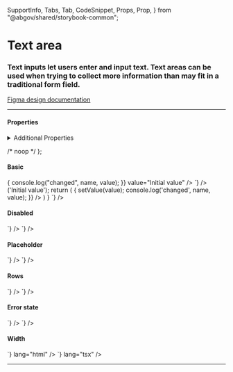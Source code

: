   SupportInfo,
  Tabs,
  Tab,
  CodeSnippet,
  Props,
  Prop,
} from "@abgov/shared/storybook-common";

<Meta title="Components/Text area" component={GoATextArea} />

# Text area

### Text inputs let users enter and input text. Text areas can be used when trying to collect more information than may fit in a traditional form field.

[Figma design documentation](https://www.figma.com/file/3pb2IK8s2QUqWieH79KdN7/%E2%9D%96-Components-%7C-DDI?node-id=9897%3A387914)

---

#### Properties

<Props showTabs={true}>
  <Prop
    name="name"
    type="string"
    required="true"
    description="Name of input value that is received in the _change event"
  />
  <Prop name="value" type="string" description="Bound to value" />
  <Prop
    name="placeholder"
    type="string"
    description="Text displayed within the input when no value is set"
  />
  <Prop
    name="rows"
    type="number"
    defaultValue="3"
    description="Set the number of rows"
  />
  <Prop
    name="width"
    type="string"
    defaultValue="60ch"
    description="Width of text area"
  />
  <Prop
    name="error"
    type="boolean"
    defaultValue="false"
    description="Sets the input to an error state"
  />
  <Prop
    name="readOnly"
    type="boolean"
    defaultValue="false"
    description="Sets the input to a read only state"
  />
  <Prop
    name="disabled"
    lang="angular"
    type="boolean"
    defaultValue="false"
    description="Sets the input to a disabled state.  **Use [attr.disabled] with [formControl]**"
  />
  <Prop
    name="disabled"
    lang="react"
    type="boolean"
    defaultValue="false"
    description="Sets the input to a disabled state"
  />
  <Prop
    name="ariaLabel"
    type="string"
    description="Defines how the text will be translated for the screen reader. If not specified it will fall back to the name"
  />
  <Prop
    name="onChange"
    lang="react"
    type="(name: string, value: string) => void"
    description="Event triggered on each input value change"
  />
  <Prop
    name="onKeyPress"
    lang="react"
    type="(name: string, value: string, key:string) => void"
    description="Event triggered on each key press"
  />
  <Prop
    name="_change"
    lang="angular"
    type="() => void"
    description="Event triggered on each input value change"
  />
  <Prop
    name="_keyPress"
    lang="angular"
    type="() => void"
    description="Event triggered on each key press"
  />
</Props>

<details>
  <summary>Additional Properties</summary>
  <Props showTabs={true}>
    <Prop
      name="mt"
      type="none | 3xs | 2xs | xs | s | m | l | xl | 2xl | 3xl | 4xl"
      defaultValue="none"
      description="Top margin"
    />
    <Prop
      name="mr"
      type="none | 3xs | 2xs | xs | s | m | l | xl | 2xl | 3xl | 4xl"
      defaultValue="none"
      description="Right margin"
    />
    <Prop
      name="mb"
      type="none | 3xs | 2xs | xs | s | m | l | xl | 2xl | 3xl | 4xl"
      defaultValue="none"
      description="Bottom margin"
    />
    <Prop
      name="ml"
      type="none | 3xs | 2xs | xs | s | m | l | xl | 2xl | 3xl | 4xl"
      defaultValue="none"
      description="Left margin"
    />
  </Props>
</details>

  /* noop */
};

#### Basic

<Story name="Basic">
  <GoATextArea
    name="comment"
    onChange={(name, value) => {
      console.log("changed", name, value);
    }}
    value="Initial value"
  />
</Story>

<Tabs>
  <Tab label="Web Component" hidden={true}>
    <CodeSnippet
      lang="html"
      code={`
        <goa-textarea id="comment" name="comment" value="Initial value" />
      `}
    />
    <CodeSnippet
      lang="js"
      code={`
        var textarea = document.getElementById('comment');
        textarea.addEventListener('_change', function(e) {
          console.log('changed', e.detail.name, e.detail.value);
        });
      `}
    />
  </Tab>
  <Tab label="Angular">
    <CodeSnippet
      lang="html"
      code={`
        <goa-textarea name="comment" goaValue [formControl]="reactiveFormCtrl" [value]="reactiveFormCtrl.value"></goa-textarea>
      `}
    />
    <CodeSnippet
      lang="ts"
      code={`
        export class SomeComponent {
          reactiveFormCtrl = new FormControl();
        }
      `}
    />
  </Tab>
  <Tab label="React">
    <CodeSnippet
      lang="tsx"
      code={`
          const [value, setValue] = useState<string>('Initial value');
          return (
            <GoATextArea
              value={value}
              name="comment"
              onChange={(name, value) => {
                setValue(value);
                console.log('changed', name, value);
              }}
            />
          )
        }
      `}
    />
  </Tab>
</Tabs>

#### Disabled

<Story name="Disabled">
  <GoATextArea name="comment" disabled={true} onChange={noop} />
</Story>

<Tabs>
  <Tab label="Web Component" hidden={true}>
    <CodeSnippet
      lang="html"
      code={`
        <goa-textarea name="comment" disabled />
      `}
    />
  </Tab>
  <Tab label="Angular">
    <CodeSnippet
      lang="html"
      code={`
        <goa-textarea name="comment" disabled></goa-textarea>
        <!-- Use [attr.disabled] with [formControl] -->
        <goa-textarea name="comment" goaValue [formControl]="reactiveFormCtrl" [attr.disabled]="true"></goa-textarea>
      `}
    />
    <CodeSnippet
      lang="ts"
      code={`
        export class SomeComponent {
          reactiveFormCtrl = new FormControl();
        }
      `}
    />
  </Tab>
  <Tab label="React">
    <CodeSnippet
      lang="tsx"
      code={`
        <GoATextArea name="comment" disabled={true} />
      `}
    />
  </Tab>
</Tabs>

#### Placeholder

<Story name="Placeholder">
  <GoATextArea
    name="comment"
    placeholder="Tell us what you think.."
    onChange={noop}
  />
</Story>

<Tabs>
  <Tab label="Web Component" hidden={true}>
    <CodeSnippet
      lang="html"
      code={`
        <goa-textarea placeholder="Tell us what you think.." name="comment" />
      `}
    />
  </Tab>
  <Tab label="Angular">
    <CodeSnippet
      lang="html"
      code={`
        <goa-textarea placeholder="Tell us what you think.." name="comment"></goa-textarea>
      `}
    />
  </Tab>
  <Tab label="React">
    <CodeSnippet
      lang="tsx"
      code={`
        <GoATextArea placeholder="Tell us what you think.." name="comment" onChange={noop}  />
      `}
    />
  </Tab>
</Tabs>

#### Rows

<Story name="Rows">
  <GoATextArea name="comment" rows={4} onChange={noop} />
</Story>

<Tabs>
  <Tab label="Web Component" hidden={true}>
    <CodeSnippet
      lang="html"
      code={`
        <goa-textarea rows="4" name="comment" />
      `}
    />
  </Tab>
  <Tab label="Angular">
    <CodeSnippet
      lang="html"
      code={`
        <goa-textarea rows="4" name="comment"></goa-textarea>
      `}
    />
  </Tab>
  <Tab label="React">
    <CodeSnippet
      lang="tsx"
      code={`
        <GoATextArea rows={4} name="comment" onChange={noop} />
      `}
    />
  </Tab>
</Tabs>

#### Error state

<Story name="Error State">
  <GoATextArea name="comment" error={true} onChange={noop} />
</Story>

<Tabs>
  <Tab label="Web Component" hidden={true}>
    <CodeSnippet
      lang="html"
      code={`
        <goa-textarea error name="comment" />
      `}
    />
  </Tab>
  <Tab label="Angular">
    <CodeSnippet
      lang="html"
      code={`
        <goa-textarea error name="comment"></goa-textarea>
      `}
    />
  </Tab>
  <Tab label="React">
    <CodeSnippet
      lang="tsx"
      code={`
        <GoATextArea error={true} name="comment" />
      `}
    />
  </Tab>
</Tabs>

#### Width

<Story name="Width">
  <GoATextArea
    name="comment"
    width="100%"
    onChange={noop}
    placeholder="Can units of %, ch, px, etc"
  />
</Story>

<Tabs>
  <Tab label="Web Component" hidden={true}>
    <CodeSnippet
      code={`<goa-textarea name="firstname" width="100%" />`}
      lang="html"
    />
  </Tab>
  <Tab label="Angular">
    <CodeSnippet
      code={`<goa-textarea name="firstname" width="100%"></goa-input>`}
      lang="html"
    />
  </Tab>
  <Tab label="React">
    <CodeSnippet
      code={`return <GoATextArea name="comment" width="100%" onChange={noop} /> `}
      lang="tsx"
    />
  </Tab>
</Tabs>

---

<SupportInfo />
